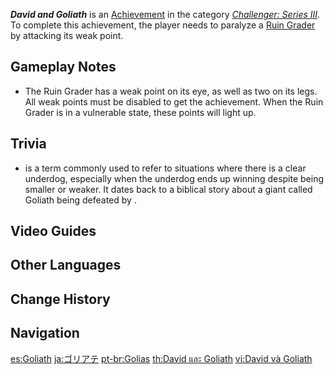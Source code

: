 {{Achievement Infobox
|id           = 82073
|order id     = 2073
|category     = Challenger: Series III
|description  = Paralyze a [[Ruin Grader]] by attacking its weak point.
|requirements = 
|primogems    = 5
|tracking     = 
|topic        = Ruin Grader
}}
'''''David and Goliath''''' is an [[Achievement]] in the category ''[[Challenger: Series III]]''. To complete this achievement, the player needs to paralyze a [[Ruin Grader]] by attacking its weak point.

==Gameplay Notes==
* The Ruin Grader has a weak point on its eye, as well as two on its legs. All weak points must be disabled to get the achievement. When the Ruin Grader is in a vulnerable state, these points will light up.

==Trivia==
* {{w|Goliath#Modern_usage of "David and Goliath"|"David and Goliath"}} is a term commonly used to refer to situations where there is a clear underdog, especially when the underdog ends up winning despite being smaller or weaker. It dates back to a biblical story about a giant called Goliath being defeated by {{w|David}}.

==Video Guides==
{{EVT
|video1   = Ldiuic8A57g
|caption1 = "David and Goliath" Achievement Guide
}}

==Other Languages==
{{Other Languages
|en      = David and Goliath
|zhs     = 歌利亚
|zhs_rm  = Gēlìyǎ
|zht     = 歌利亞
|zht_rm  = Gēlìyǎ
|zh_tl   = Goliath
|ja      = ゴリアテ
|ja_rm   = Goriate
|ja_tl   = Goliath
|ko      = 골리앗
|ko_tl   = Goliath
|es      = Goliath
|es_tl   = Goliath
|fr      = David et Goliath
|fr_tl   = David and Goliath
|ru      = Давид и Голиаф
|ru_tl   = David and Goliath
|th      = David และ Goliath
|th_rm   = David lae Goliath
|th_tl   = David and Goliath
|vi      = David và Goliath
|vi_tl   = David and Goliath
|de      = Goliath
|de_tl   = Goliath
|id      = Goliat
|id_tl   = Goliath
|pt      = Golias
|pt_tl   = Goliath
|tr      = Davud ve Golyat
|tr_tl   = David and Goliath
|it      = Davide e Golia
|it_tl   = David and Goliath
}}

==Change History==
{{Change History|1.2}}
<!--
==References==
{{Reflist}}
-->
==Navigation==
{{Achievement Navbox|Challenger: Series III}}

[[es:Goliath]]
[[ja:ゴリアテ]]
[[pt-br:Golias]]
[[th:David และ Goliath]]
[[vi:David và Goliath]]